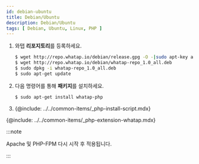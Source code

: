 ```yaml
---
id: debian-ubuntu
title: Debian/Ubuntu
description: Debian/Ubuntu
tags: [ Debian, Ubuntu, Linux, PHP ]
---
```


1. 와탭 **리포지토리**를 등록하세요. 

    ```bash title=SH
    $ wget http://repo.whatap.io/debian/release.gpg -O -|sudo apt-key add -
    $ wget http://repo.whatap.io/debian/whatap-repo_1.0_all.deb
    $ sudo dpkg -i whatap-repo_1.0_all.deb
    $ sudo apt-get update
    ```

1. 다음 명령어를 통해 **패키지**를 설치하세요. 

    ```bash title=SH
    $ sudo apt-get install whatap-php
    ```

1. {@include: ../../common-items/_php-install-script.mdx}

{@include: ../../common-items/_php-extension-whatap.mdx} 

:::note

Apache 및 PHP-FPM 다시 시작 후 적용됩니다.

:::